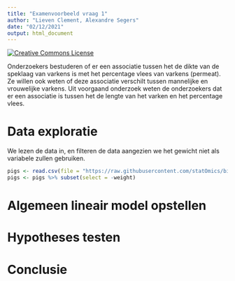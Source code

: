 ```yaml
---
title: "Examenvoorbeeld vraag 1"
author: "Lieven Clement, Alexandre Segers"
date: "02/12/2021"
output: html_document
---
```



<a rel="license" href="https://creativecommons.org/licenses/by-nc-sa/4.0"><img alt="Creative Commons License" style="border-width:0" src="https://i.creativecommons.org/l/by-nc-sa/4.0/88x31.png" /></a>


Onderzoekers bestuderen of er een associatie tussen het de dikte van de speklaag van varkens is met het percentage vlees van varkens (permeat). Ze willen ook weten of deze associatie verschilt tussen mannelijke en vrouwelijke varkens. Uit voorgaand onderzoek weten de onderzoekers dat er een associatie is tussen het de lengte van het varken en het percentage vlees. 



# Data exploratie
We lezen de data in, en filteren de data aangezien we het gewicht niet als variabele zullen gebruiken.
```r
pigs <- read.csv(file = "https://raw.githubusercontent.com/statOmics/biostatistics21/alex_examenvoorbeeld/pigs.csv")
pigs <- pigs %>% subset(select = -weight)
```


# Algemeen lineair model opstellen


# Hypotheses testen


# Conclusie




